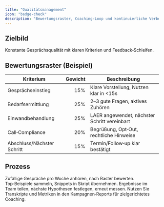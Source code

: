 ```yaml
---
title: "Qualitätsmanagement"
icon: "badge-check"
description: "Bewertungsraster, Coaching‑Loop und kontinuierliche Verbesserung für Outbound-Calls"
---
```


## Zielbild
Konstante Gesprächsqualität mit klaren Kriterien und Feedback‑Schleifen.

## Bewertungsraster (Beispiel)
| Kriterium | Gewicht | Beschreibung |
|---|---:|---|
| Gesprächseinstieg | 15% | Klare Vorstellung, Nutzen klar in <15s |
| Bedarfsermittlung | 25% | 2–3 gute Fragen, aktives Zuhören |
| Einwandbehandlung | 25% | LAER angewendet, nächster Schritt vereinbart |
| Call‑Compliance | 20% | Begrüßung, Opt‑Out, rechtliche Hinweise |
| Abschluss/Nächster Schritt | 15% | Termin/Follow‑up klar bestätigt |

## Prozess
<Steps>
<Step title="Sampling & Review">
Zufällige Gespräche pro Woche anhören, nach Raster bewerten.
</Step>
<Step title="Coaching & Playbooks">
Top‑Beispiele sammeln, Snippets in Skript übernehmen.
</Step>
<Step title="KVP & Reporting">
Ergebnisse im Team teilen, nächste Hypothesen festlegen, erneut messen.
</Step>
</Steps>

<Info>
Nutzen Sie Transkripte und Metriken in den Kampagnen‑Reports für zielgerichtetes Coaching.
</Info>
